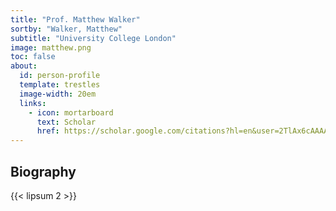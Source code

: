```yaml
---
title: "Prof. Matthew Walker"
sortby: "Walker, Matthew"
subtitle: "University College London"
image: matthew.png
toc: false
about:
  id: person-profile
  template: trestles
  image-width: 20em
  links:
    - icon: mortarboard
      text: Scholar
      href: https://scholar.google.com/citations?hl=en&user=2TlAx6cAAAAJ
---
```



:::{#person-profile}

## Biography

{{< lipsum 2 >}}

:::